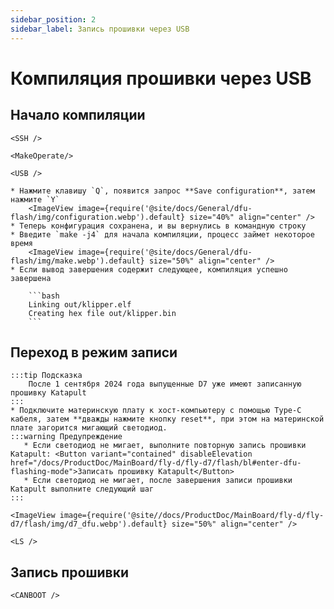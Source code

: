 ```yaml
---
sidebar_position: 2
sidebar_label: Запись прошивки через USB
---
```




# Компиляция прошивки через USB


## Начало компиляции

    <SSH />

    <MakeOperate/>

    <USB />

    * Нажмите клавишу `Q`, появится запрос **Save configuration**, затем нажмите `Y`
        <ImageView image={require('@site/docs/General/dfu-flash/img/configuration.webp').default} size="40%" align="center" />
    * Теперь конфигурация сохранена, и вы вернулись в командную строку
    * Введите `make -j4` для начала компиляции, процесс займет некоторое время
        <ImageView image={require('@site/docs/General/dfu-flash/img/make.webp').default} size="50%" align="center" />
    * Если вывод завершения содержит следующее, компиляция успешно завершена

        ```bash
        Linking out/klipper.elf
        Creating hex file out/klipper.bin
        ```
## Переход в режим записи

    :::tip Подсказка
        После 1 сентября 2024 года выпущенные D7 уже имеют записанную прошивку Katapult
    :::
    * Подключите материнскую плату к хост-компьютеру с помощью Type-C кабеля, затем **дважды нажмите кнопку reset**, при этом на материнской плате загорится мигающий светодиод.
    :::warning Предупреждение
       * Если светодиод не мигает, выполните повторную запись прошивки Katapult: <Button variant="contained" disableElevation href="/docs/ProductDoc/MainBoard/fly-d/fly-d7/flash/bl#enter-dfu-flashing-mode">Записать прошивку Katapult</Button>
       * Если светодиод не мигает, после завершения записи прошивки Katapult выполните следующий шаг
    :::

    <ImageView image={require('@site//docs/ProductDoc/MainBoard/fly-d/fly-d7/flash/img/d7_dfu.webp').default} size="50%" align="center" />

    <LS />

## Запись прошивки
    
    <CANBOOT />
